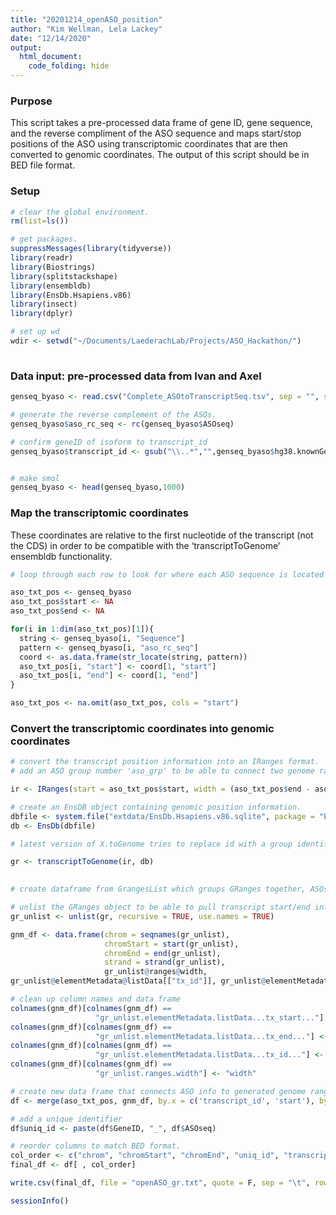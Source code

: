 ```yaml
---
title: "20201214_openASO_position"
author: "Kim Wellman, Lela Lackey"
date: "12/14/2020"
output:
  html_document: 
    code_folding: hide
---
```


### Purpose
This script takes a pre-processed data frame of gene ID, gene sequence, and the reverse compliment of the ASO sequence and maps start/stop positions of the ASO using transcriptomic coordinates that are then converted to genomic coordinates. The output of this script should be in BED file format.

### Setup

```r

# clear the global environment. 
rm(list=ls())

# get packages. 
suppressMessages(library(tidyverse))
library(readr)
library(Biostrings)
library(splitstackshape)
library(ensembldb)
library(EnsDb.Hsapiens.v86)
library(insect)
library(dplyr)

# set up wd
wdir <- setwd("~/Documents/LaederachLab/Projects/ASO_Hackathon/")
  
```

### Data input: pre-processed data from Ivan and Axel

```r

genseq_byaso <- read.csv("Complete_ASOtoTranscriptSeq.tsv", sep = "", stringsAsFactors = FALSE)

# generate the reverse complement of the ASOs.
genseq_byaso$aso_rc_seq <- rc(genseq_byaso$ASOseq)

# confirm geneID of isoform to transcript_id
genseq_byaso$transcript_id <- gsub("\\..*","",genseq_byaso$hg38.knownGene.name)


# make smol
genseq_byaso <- head(genseq_byaso,1000)
```

### Map the transcriptomic coordinates

These coordinates are relative to the first nucleotide of the transcript (not the CDS) in order to be compatible with the 'transcriptToGenome' ensembldb functionality.

```r

# loop through each row to look for where each ASO sequence is located along the target transcript sequence. The'start' and 'end' positions are in relation to the start of the transcript and also represent character position within each transcript sequence string. 

aso_txt_pos <- genseq_byaso
aso_txt_pos$start <- NA
aso_txt_pos$end <- NA

for(i in 1:dim(aso_txt_pos)[1]){
  string <- genseq_byaso[i, "Sequence"]
  pattern <- genseq_byaso[i, "aso_rc_seq"]
  coord <- as.data.frame(str_locate(string, pattern))
  aso_txt_pos[i, "start"] <- coord[1, "start"]
  aso_txt_pos[i, "end"] <- coord[1, "end"]
}

aso_txt_pos <- na.omit(aso_txt_pos, cols = "start")

```

### Convert the transcriptomic coordinates into genomic coordinates


```r

# convert the transcript position information into an IRanges format.
# add an ASO group number 'aso_grp' to be able to connect two genome ranges corresponding to the same ASO, but spanning exons.

ir <- IRanges(start = aso_txt_pos$start, width = (aso_txt_pos$end - aso_txt_pos$start + 1), names = aso_txt_pos$transcript_id, aso_grp = list(rownames(aso_txt_pos)))

# create an EnsDB object containing genomic position information.
dbfile <- system.file("extdata/EnsDb.Hsapiens.v86.sqlite", package = "EnsDb.Hsapiens.v86")
db <- EnsDb(dbfile)

# latest version of X.toGenome tries to replace id with a group identifier. Defaults to using 'NAMES' transcript id which is not unique enough to join back at the very end.

gr <- transcriptToGenome(ir, db)
  
```

```r

# create dataframe from GrangesList which groups GRanges together, ASOs by transcript. aso_grp connects multiple ranges (across exons) back to the original ASO. 

# unlist the GRanges object to be able to pull transcript start/end information without direct reference to transcript.
gr_unlist <- unlist(gr, recursive = TRUE, use.names = TRUE)

gnm_df <- data.frame(chrom = seqnames(gr_unlist), 
                     chromStart = start(gr_unlist),
                     chromEnd = end(gr_unlist), 
                     strand = strand(gr_unlist), 
                     gr_unlist@ranges@width, 
gr_unlist@elementMetadata@listData[["tx_id"]], gr_unlist@elementMetadata@listData[["tx_start"]], gr_unlist@elementMetadata@listData[["tx_end"]]) 

# clean up column names and data frame
colnames(gnm_df)[colnames(gnm_df) ==
                   "gr_unlist.elementMetadata.listData...tx_start..."] <- "tx_start"
colnames(gnm_df)[colnames(gnm_df) ==
                   "gr_unlist.elementMetadata.listData...tx_end..."] <- "tx_end"
colnames(gnm_df)[colnames(gnm_df) ==
                   "gr_unlist.elementMetadata.listData...tx_id..."] <- "tx_id"
colnames(gnm_df)[colnames(gnm_df) ==
                   "gr_unlist.ranges.width"] <- "width"

```

```r
# create new data frame that connects ASO info to generated genome range info.
df <- merge(aso_txt_pos, gnm_df, by.x = c('transcript_id', 'start'), by.y = c('tx_id', 'tx_start'))

# add a unique identifier
df$uniq_id <- paste(df$GeneID, "_", df$ASOseq)

# reorder columns to match BED format.
col_order <- c("chrom", "chromStart", "chromEnd", "uniq_id", "transcript_id", "ASOseq", "aso_rc_seq", "ASOeffective","strand","start", "end", "tx_end", "width", "GeneID", "OriginalName", "HGNC.ID", "hg38.knownGene.name", "Sequence")
final_df <- df[ , col_order]

write.csv(final_df, file = "openASO_gr.txt", quote = F, sep = "\t", row.names = F, col.names = T)
```




```r
sessionInfo()

```
